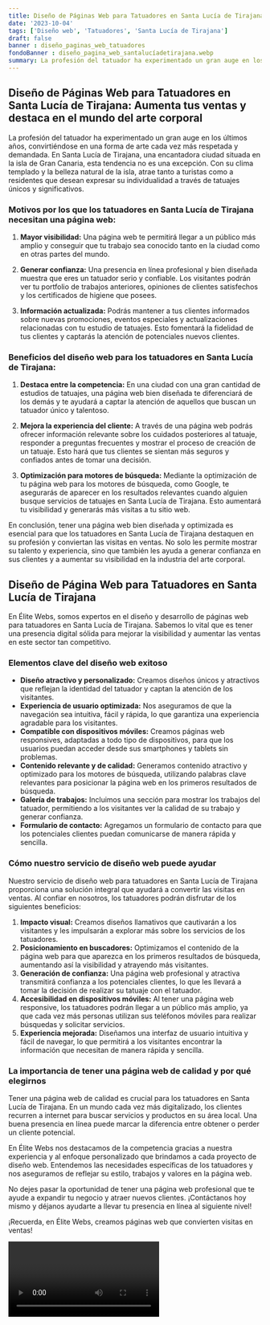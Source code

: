 ```yaml
---
title: Diseño de Páginas Web para Tatuadores en Santa Lucía de Tirajana
date: '2023-10-04'
tags: ['Diseño web', 'Tatuadores', 'Santa Lucía de Tirajana']
draft: false
banner : diseño_paginas_web_tatuadores
fondoBanner : diseño_pagina_web_santalucíadetirajana.webp
summary: La profesión del tatuador ha experimentado un gran auge en los últimos años, convirtiéndose en una forma de arte cada vez más respetada y demandada. En Santa Lucía de Tirajana, una encantadora ciudad situada en la isla de Gran Canaria, esta tendencia no es una excepción. Con su clima templado y la belleza natural de la isla, atrae tanto a turistas como a residentes que desean expresar su individualidad a través de tatuajes únicos y significativos.
---
```


## Diseño de Páginas Web para Tatuadores en Santa Lucía de Tirajana: Aumenta tus ventas y destaca en el mundo del arte corporal

La profesión del tatuador ha experimentado un gran auge en los últimos años, convirtiéndose en una forma de arte cada vez más respetada y demandada. En Santa Lucía de Tirajana, una encantadora ciudad situada en la isla de Gran Canaria, esta tendencia no es una excepción. Con su clima templado y la belleza natural de la isla, atrae tanto a turistas como a residentes que desean expresar su individualidad a través de tatuajes únicos y significativos.

### Motivos por los que los tatuadores en Santa Lucía de Tirajana necesitan una página web:

1. **Mayor visibilidad:** Una página web te permitirá llegar a un público más amplio y conseguir que tu trabajo sea conocido tanto en la ciudad como en otras partes del mundo. 

2. **Generar confianza:** Una presencia en línea profesional y bien diseñada muestra que eres un tatuador serio y confiable. Los visitantes podrán ver tu portfolio de trabajos anteriores, opiniones de clientes satisfechos y los certificados de higiene que posees.

3. **Información actualizada:** Podrás mantener a tus clientes informados sobre nuevas promociones, eventos especiales y actualizaciones relacionadas con tu estudio de tatuajes. Esto fomentará la fidelidad de tus clientes y captarás la atención de potenciales nuevos clientes.

### Beneficios del diseño web para los tatuadores en Santa Lucía de Tirajana:

1. **Destaca entre la competencia:** En una ciudad con una gran cantidad de estudios de tatuajes, una página web bien diseñada te diferenciará de los demás y te ayudará a captar la atención de aquellos que buscan un tatuador único y talentoso.

2. **Mejora la experiencia del cliente:** A través de una página web podrás ofrecer información relevante sobre los cuidados posteriores al tatuaje, responder a preguntas frecuentes y mostrar el proceso de creación de un tatuaje. Esto hará que tus clientes se sientan más seguros y confiados antes de tomar una decisión.

3. **Optimización para motores de búsqueda:** Mediante la optimización de tu página web para los motores de búsqueda, como Google, te asegurarás de aparecer en los resultados relevantes cuando alguien busque servicios de tatuajes en Santa Lucía de Tirajana. Esto aumentará tu visibilidad y generarás más visitas a tu sitio web.

En conclusión, tener una página web bien diseñada y optimizada es esencial para que los tatuadores en Santa Lucía de Tirajana destaquen en su profesión y conviertan las visitas en ventas. No solo les permite mostrar su talento y experiencia, sino que también les ayuda a generar confianza en sus clientes y a aumentar su visibilidad en la industria del arte corporal.

<GifSeo />

<Cta />

## **Diseño de Página Web para Tatuadores en Santa Lucía de Tirajana**
En Élite Webs, somos expertos en el diseño y desarrollo de páginas web para tatuadores en Santa Lucía de Tirajana. Sabemos lo vital que es tener una presencia digital sólida para mejorar la visibilidad y aumentar las ventas en este sector tan competitivo.

### **Elementos clave del diseño web exitoso**
- **Diseño atractivo y personalizado:** Creamos diseños únicos y atractivos que reflejan la identidad del tatuador y captan la atención de los visitantes.
- **Experiencia de usuario optimizada:** Nos aseguramos de que la navegación sea intuitiva, fácil y rápida, lo que garantiza una experiencia agradable para los visitantes.
- **Compatible con dispositivos móviles:** Creamos páginas web responsives, adaptadas a todo tipo de dispositivos, para que los usuarios puedan acceder desde sus smartphones y tablets sin problemas.
- **Contenido relevante y de calidad:** Generamos contenido atractivo y optimizado para los motores de búsqueda, utilizando palabras clave relevantes para posicionar la página web en los primeros resultados de búsqueda.
- **Galería de trabajos:** Incluimos una sección para mostrar los trabajos del tatuador, permitiendo a los visitantes ver la calidad de su trabajo y generar confianza.
- **Formulario de contacto:** Agregamos un formulario de contacto para que los potenciales clientes puedan comunicarse de manera rápida y sencilla.

### **Cómo nuestro servicio de diseño web puede ayudar**
Nuestro servicio de diseño web para tatuadores en Santa Lucía de Tirajana proporciona una solución integral que ayudará a convertir las visitas en ventas. Al confiar en nosotros, los tatuadores podrán disfrutar de los siguientes beneficios:

1. **Impacto visual:** Creamos diseños llamativos que cautivarán a los visitantes y les impulsarán a explorar más sobre los servicios de los tatuadores.
2. **Posicionamiento en buscadores:** Optimizamos el contenido de la página web para que aparezca en los primeros resultados de búsqueda, aumentando así la visibilidad y atrayendo más visitantes.
3. **Generación de confianza:** Una página web profesional y atractiva transmitirá confianza a los potenciales clientes, lo que les llevará a tomar la decisión de realizar su tatuaje con el tatuador.
4. **Accesibilidad en dispositivos móviles:** Al tener una página web responsive, los tatuadores podrán llegar a un público más amplio, ya que cada vez más personas utilizan sus teléfonos móviles para realizar búsquedas y solicitar servicios.
5. **Experiencia mejorada:** Diseñamos una interfaz de usuario intuitiva y fácil de navegar, lo que permitirá a los visitantes encontrar la información que necesitan de manera rápida y sencilla.

### **La importancia de tener una página web de calidad y por qué elegirnos**
Tener una página web de calidad es crucial para los tatuadores en Santa Lucía de Tirajana. En un mundo cada vez más digitalizado, los clientes recurren a internet para buscar servicios y productos en su área local. Una buena presencia en línea puede marcar la diferencia entre obtener o perder un cliente potencial.

En Élite Webs nos destacamos de la competencia gracias a nuestra experiencia y al enfoque personalizado que brindamos a cada proyecto de diseño web. Entendemos las necesidades específicas de los tatuadores y nos aseguramos de reflejar su estilo, trabajos y valores en la página web.

No dejes pasar la oportunidad de tener una página web profesional que te ayude a expandir tu negocio y atraer nuevos clientes. ¡Contáctanos hoy mismo y déjanos ayudarte a llevar tu presencia en línea al siguiente nivel!

¡Recuerda, en Élite Webs, creamos páginas web que convierten visitas en ventas!

<Video />

<CtaBot job='Tatuadores' city='Santa Lucía de Tirajana'/>

<Gmaps query='Santa Lucía de Tirajana+españa+maps' />